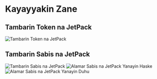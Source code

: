 # Kayayyakin Zane

## Tambarin Token na JetPack

![Tambarin Token na JetPack](/images/jetpack.svg)

## Tambarin Sabis na JetPack

![Tambarin Sabis na JetPack](/images/jetpack_image.png)
![Alamar Sabis na JetPack Yanayin Haske](/images/jetpack_logo.svg)
![Alamar Sabis na JetPack Yanayin Duhu](/images/jetpack_logo_dark.svg)